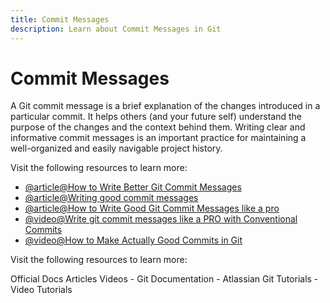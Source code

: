 ```yaml
---
title: Commit Messages
description: Learn about Commit Messages in Git
---
```


# Commit Messages

A Git commit message is a brief explanation of the changes introduced in a particular commit. It helps others (and your future self) understand the purpose of the changes and the context behind them. Writing clear and informative commit messages is an important practice for maintaining a well-organized and easily navigable project history.

Visit the following resources to learn more:

- [@article@How to Write Better Git Commit Messages](https://www.freecodecamp.org/news/how-to-write-better-git-commit-messages/)
- [@article@Writing good commit messages](https://www.theodinproject.com/lessons/foundations-commit-messages)
- [@article@How to Write Good Git Commit Messages like a pro](https://medium.com/front-end-weekly/how-to-write-good-git-commit-messages-like-a-pro-2c12f01569d9)
- [@video@Write git commit messages like a PRO with Conventional Commits](https://youtu.be/OJqUWvmf4gg?si=Fgl3isZpP13jYXHP)
- [@video@How to Make Actually Good Commits in Git](https://youtu.be/Dy5t_H2PRrk?si=0V-JEbqphpJX5OLl)

Visit the following resources to learn more:

<Tabs defaultValue="official">
<TabsList>
<TabsTrigger value="official">Official Docs</TabsTrigger>
<TabsTrigger value="article">Articles</TabsTrigger>
<TabsTrigger value="video">Videos</TabsTrigger>
</TabsList>

<TabsContent value="official">
- <Link href="https://git-scm.com/docs">Git Documentation</Link>
</TabsContent>
<TabsContent value="article">
- <Link href="https://www.atlassian.com/git/tutorials">Atlassian Git Tutorials</Link>
</TabsContent>
<TabsContent value="video">
- <Link href="https://www.youtube.com/results?search_query=git+commit-messages+tutorial">Video Tutorials</Link>
</TabsContent>
</Tabs>

<Outlet path="2-git-basics/commands/commit-messages" />

